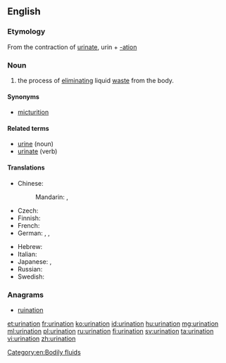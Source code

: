 {{wikipedia}}
==English==

===Etymology===
From the contraction of [[urinate]], urin + [[-ation]]

===Noun===
{{en-noun}}

# the process of [[eliminating]] liquid [[waste]] from the body.

====Synonyms====
* [[micturition]]

====Related terms====
* [[urine]] (noun)
* [[urinate]] (verb)

====Translations====
{{trans-top|the process of eliminating liquid waste from the body}}
* Chinese:
*: Mandarin: {{t|cmn|排尿|tr=páiniào|sc=Hani}}, {{t|cmn|撒尿|tr=sāniào|sc=Hani}}
* Czech: {{t-|cs|močení|n}}
* Finnish: {{t-|fi|virtsaaminen}}
* French: {{t+|fr|miction|f}}
* German: {{t|de|Miktion|f}}, {{t|de|Urinieren|n}}, {{t|de|Harnlassen|n}}
{{trans-mid}}
* Hebrew: {{t|he|השתנה|f|tr=ha'shta'na|sc=Hebr}}
* Italian: {{t+|it|minzione|f}}
* Japanese: {{t|ja|排尿|tr=はいにょう, hainyō|sc=Jpan}}, {{t|ja|放尿|tr=ほうにょう, hōnyō|sc=Jpan}}
* Russian: {{t|ru|мочеиспускание|n|tr=močeispuskánije|sc=Cyrl}}
* Swedish: {{t-|sv|urinering|c}}
{{trans-bottom}}

===Anagrams===
* [[ruination]]

[[Category:en:Bodily fluids]]

[[et:urination]]
[[fr:urination]]
[[ko:urination]]
[[id:urination]]
[[hu:urination]]
[[mg:urination]]
[[ml:urination]]
[[pl:urination]]
[[ru:urination]]
[[fi:urination]]
[[sv:urination]]
[[ta:urination]]
[[vi:urination]]
[[zh:urination]]